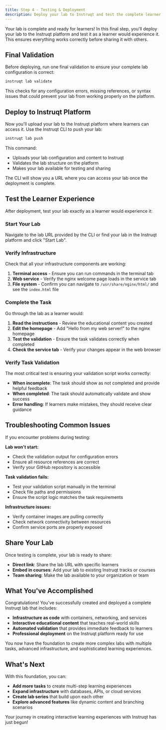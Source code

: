 ```yaml
---
title: Step 4 - Testing & Deployment
description: Deploy your lab to Instruqt and test the complete learner experience
---
```



Your lab is complete and ready for learners! In this final step, you'll deploy your lab to the Instruqt platform and test it as a learner would experience it. This ensures everything works correctly before sharing it with others.

## Final Validation

Before deploying, run one final validation to ensure your complete lab configuration is correct:

```bash
instruqt lab validate
```

This checks for any configuration errors, missing references, or syntax issues that could prevent your lab from working properly on the platform.

## Deploy to Instruqt Platform

Now you'll upload your lab to the Instruqt platform where learners can access it. Use the Instruqt CLI to push your lab:

```bash
instruqt lab push
```

This command:
- Uploads your lab configuration and content to Instruqt
- Validates the lab structure on the platform
- Makes your lab available for testing and sharing

The CLI will show you a URL where you can access your lab once the deployment is complete.

## Test the Learner Experience

After deployment, test your lab exactly as a learner would experience it:

### Start Your Lab

Navigate to the lab URL provided by the CLI or find your lab in the Instruqt platform and click "Start Lab".

### Verify Infrastructure

Check that all your infrastructure components are working:

1. **Terminal access** - Ensure you can run commands in the terminal tab
2. **Web service** - Verify the nginx welcome page loads in the service tab  
3. **File system** - Confirm you can navigate to `/usr/share/nginx/html/` and see the `index.html` file

### Complete the Task

Go through the lab as a learner would:

1. **Read the instructions** - Review the educational content you created
2. **Edit the homepage** - Add "Hello from my web server!" to the nginx homepage
3. **Test the validation** - Ensure the task validates correctly when completed
4. **Check the service tab** - Verify your changes appear in the web browser

### Verify Task Validation

The most critical test is ensuring your validation script works correctly:

- **When incomplete**: The task should show as not completed and provide helpful feedback
- **When completed**: The task should automatically validate and show success
- **Error handling**: If learners make mistakes, they should receive clear guidance

## Troubleshooting Common Issues

If you encounter problems during testing:

**Lab won't start:**
- Check the validation output for configuration errors
- Ensure all resource references are correct
- Verify your GitHub repository is accessible

**Task validation fails:**
- Test your validation script manually in the terminal
- Check file paths and permissions
- Ensure the script logic matches the task requirements

**Infrastructure issues:**
- Verify container images are pulling correctly
- Check network connectivity between resources
- Confirm service ports are properly exposed

## Share Your Lab

Once testing is complete, your lab is ready to share:

- **Direct link**: Share the lab URL with specific learners
- **Embed in courses**: Add your lab to existing Instruqt tracks or courses
- **Team sharing**: Make the lab available to your organization or team

## What You've Accomplished

Congratulations! You've successfully created and deployed a complete Instruqt lab that includes:

- **Infrastructure as code** with containers, networking, and services
- **Interactive educational content** that teaches real-world skills
- **Automated validation** that provides immediate feedback to learners
- **Professional deployment** on the Instruqt platform ready for use

You now have the foundation to create more complex labs with multiple tasks, advanced infrastructure, and sophisticated learning experiences.

## What's Next

With this foundation, you can:

- **Add more tasks** to create multi-step learning experiences
- **Expand infrastructure** with databases, APIs, or cloud services  
- **Create lab series** that build upon each other
- **Explore advanced features** like dynamic content and branching scenarios

Your journey in creating interactive learning experiences with Instruqt has just begun!
